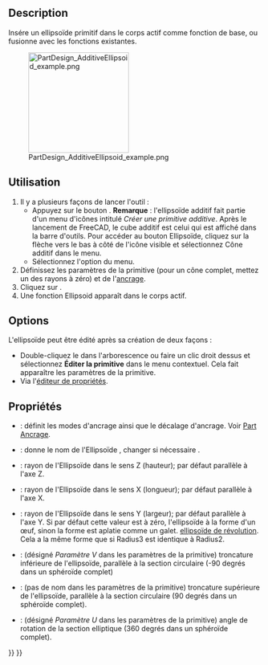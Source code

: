<languages/>

{{Docnav/fr
|[[PartDesign_AdditiveCone/fr|Cône additif]]
|[[PartDesign_AdditiveTorus/fr|Tore additif]]
|[[PartDesign_Workbench/fr|Atelier PartDesign]]
|IconL=PartDesign_AdditiveCone.svg
|IconR=PartDesign_AdditiveTorus.svg
|IconC=Workbench_PartDesign.svg
}}

{{GuiCommand/fr
|Name=PartDesign AdditiveEllipsoid
|Name/fr=PartDesign Ellipsoïde additif
|MenuLocation=PartDesign → Créer une primitive additive → Ellipsoïde additif
|Workbenches=[[PartDesign_Workbench/fr|PartDesign]]
|Version=0.17
|SeeAlso=[[PartDesign_CompPrimitiveAdditive/fr|PartDesign Primitives additives]], [[PartDesign_SubtractiveEllipsoid/fr|PartDesign Ellipsoïde soustractif]]
}}

==Description==

Insére un ellipsoïde primitif dans le corps actif comme fonction de base, ou fusionne avec les fonctions existantes.

[[File:PartDesign_AdditiveEllipsoid_example.png|200px]]

<span id="Usage"></span>
==Utilisation==

# Il y a plusieurs façons de lancer l'outil :
#* Appuyez sur le bouton {{Button|[[File:PartDesign_AdditiveEllipsoid.svg|16px]] [[PartDesign_AdditiveEllipsoid/fr|Ellipsoïde additif]]}}. '''Remarque''' : l'ellipsoïde additif fait partie d'un menu d'icônes intitulé ''Créer une primitive additive''. Après le lancement de FreeCAD, le cube additif est celui qui est affiché dans la barre d'outils. Pour accéder au bouton Ellipsoïde, cliquez sur la flèche vers le bas à côté de l'icône visible et sélectionnez Cône additif dans le menu.
#* Sélectionnez l'option {{MenuCommand|PartDesign → Créer une primitive additive → [[Image:PartDesign_AdditiveEllipsoid.svg|16px]] Ellipsoïde additif}} du menu.
# Définissez les paramètres de la primitive (pour un cône complet, mettez un des rayons à zéro) et de l'[[Part_EditAttachment/fr|ancrage]].
# Cliquez sur {{Button|OK}}.
# Une fonction Ellipsoid apparaît dans le corps actif.

==Options==

L'ellipsoïde peut être édité après sa création de deux façons :
* Double-cliquez le dans l'arborescence ou faire un clic droit dessus et sélectionnez '''Éditer la primitive''' dans le menu contextuel. Cela fait apparaître les paramètres de la primitive.
* Via l'[[Property_editor/fr|éditeur de propriétés]].

<span id="Properties"></span>
==Propriétés==

* {{PropertyData|Attachment}} : définit les modes d'ancrage ainsi que le décalage d'ancrage. Voir [[Part_EditAttachment/fr|Part Ancrage]].
* {{PropertyData|Label}} : donne le nom de l'Ellipsoïde , changer si nécessaire .
* {{PropertyData|Radius1}} : rayon de l'Ellipsoïde dans le sens Z (hauteur); par défaut parallèle à l'axe Z. 
* {{PropertyData|Radius2}} : rayon de l'Ellipsoïde dans le sens X (longueur); par défaut parallèle à l'axe X. 
* {{PropertyData|Radius3}} : rayon de l'Ellipsoïde dans le sens Y (largeur); par défaut parallèle à l'axe Y. Si par défaut cette valeur est à zéro,  l'ellipsoïde à la forme d'un œuf, sinon la forme est aplatie comme un galet. [https://fr.wikipedia.org/wiki/Ellipso%C3%AFde_de_r%C3%A9volution ellipsoïde de révolution]. Cela a la même forme que si Radius3 est identique à Radius2.
* {{PropertyData|Angle1}} : (désigné ''Paramètre V'' dans les paramètres de la primitive) troncature inférieure de l'ellipsoïde, parallèle à la section circulaire (-90 degrés dans un sphéroïde complet)
* {{PropertyData|Angle2}} : (pas de nom dans les paramètres de la primitive) troncature supérieure de l'ellipsoïde, parallèle à la section circulaire (90 degrés dans un sphéroïde complet).
* {{PropertyData|Angle3}} : (désigné ''Paramètre U'' dans les paramètres de la primitive) angle de rotation de la section elliptique (360 degrés dans un sphéroïde complet).


{{Docnav/fr
|[[PartDesign_AdditiveCone/fr|Cône additif]]
|[[PartDesign_AdditiveTorus/fr|Tore additif]]
|[[PartDesign_Workbench/fr|Atelier PartDesign]]
|IconL=PartDesign_AdditiveCone.svg
|IconR=PartDesign_AdditiveTorus.svg
|IconC=Workbench_PartDesign.svg
}}

{{PartDesign_Tools_navi{{#translation:}}}}
{{Userdocnavi{{#translation:}}}}